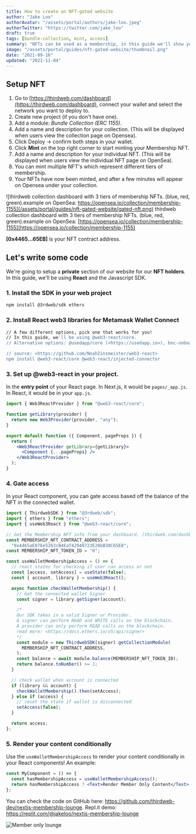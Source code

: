 ```yaml
---
title: How to create an NFT-gated website
author: "Jake Loo"
authorAvatar: "/assets/portal/authors/jake-loo.jpeg"
authorTwitter: "https://twitter.com/jake_loo"
draft: true
tags: [bundle-collection, mint, access]
summary: "NFTs can be used as a membership, in this guide we'll show you how to setup a website that restricts content based on owning one."
image: "/assets/portal/guides/nft-gated-website/thumbnail.png"
date: "2021-09-16"
updated: "2021-11-04"
---
```


## Setup NFT

1. Go to [https://thirdweb.com/dashboard](https://thirdweb.com/dashboard), connect your wallet and select the network you want to deploy to.
2. Create new project (if you don't have one).
3. Add a module: _Bundle Collection (ERC 1155)_.
4. Add a name and description for your collection. (This will be displayed when users view the collection page on Opensea).
5. Click Deploy → confirm both steps in your wallet.
6. Click **Mint** on the top right corner to start minting your Membership NFT.
7. Add a name and description for your individual NFT. (This will be displayed when users view the individual NFT page on OpenSea).
8. You can mint multiple NFT's which represent different tiers of membership.
9. Your NFTs have now been minted, and after a few minutes will appear on Opensea under your collection.

![thirdweb collection dashboard with 3 tiers of membership NFTs. (blue, red, green).example on OpenSea: https://opensea.io/collection/membership-1155](/assets/portal/guides/nft-gated-website/gated-nft.png)
thirdweb collection dashboard with 3 tiers of membership NFTs. (blue, red, green).example on OpenSea: [https://opensea.io/collection/membership-1155](https://opensea.io/collection/membership-1155)

**[0x4465...65EB]** is your NFT contract address.

## Let's write some code

We're going to setup a **private** section of our website for our **NFT holders**. In this guide, we'll be using **React** and the Javascript SDK.

### 1. Install the SDK in your web project

```bash
npm install @3rdweb/sdk ethers
```

### 2. Install React web3 libraries for Metamask Wallet Connect

```bash
// A few different options, pick one that works for you!
// In this guide, we'll be using @web3-react/core.
// Alternative options: @usedapp/core (<https://usedapp.io>), bnc-onboard (<https://docs.blocknative.com/onboard>), and more.

// source: <https://github.com/NoahZinsmeister/web3-react>
npm install @web3-react/core @web3-react/injected-connector
```

### 3. Set up @web3-react in your project.

In the **entry point** of your React page. In Next.js, it would be `pages/_app.js`. In React, it would be in your `app.js`.

```jsx
import { Web3ReactProvider } from "@web3-react/core";

function getLibrary(provider) {
  return new Web3Provider(provider, "any");
}

export default function ({ Component, pageProps }) {
  return (
    <Web3ReactProvider getLibrary={getLibrary}>
      <Component {...pageProps} />
    </Web3ReactProvider>
  );
}
```

### 4. Gate access

In your React component, you can gate access based off the balance of the NFT in the connected wallet.

```jsx
import { ThirdwebSDK } from "@3rdweb/sdk";
import { ethers } from "ethers";
import { useWeb3React } from "@web3-react/core";

// Get the Membership NFT info from your dashboard. (thirdweb.com/dashboard)
const MEMBERSHIP_NFT_CONTRACT_ADDRESS =
  "0x4465aE876e5263cB4Eaf42948723E28bB30C65E8";
const MEMBERSHIP_NFT_TOKEN_ID = "0";

const useWalletMembershipAccess = () => {
  // react states for checking if user can access or not
  const [access, setAccess] = useState(false);
  const { account, library } = useWeb3React();

  async function checkWalletMembership() {
    // Get the connected wallet Signer
    const signer = library.getSigner(account);

    /* 
    Our SDK takes in a valid Signer or Provider. 
    A signer can perform READ and WRITE calls on the blockchain.
    A provider can only perform READ calls on the blockchain.	  
    read more: <https://docs.ethers.io/v5/api/signer>
    */
    const module = new ThirdwebSDK(signer).getCollectionModule(
      MEMBERSHIP_NFT_CONTRACT_ADDRESS,
    );
    const balance = await module.balance(MEMBERSHIP_NFT_TOKEN_ID);
    return balance.toNumber() >= 1;
  }

  // check wallet when account is connected
  if (library && account) {
    checkWalletMembership().then(setAccess);
  } else if (access) {
    // reset the state if wallet is disconnected
    setAccess(false);
  }

  return access;
};
```

### 5. Render your content conditionally

Use the `useWalletMembershipAccess` to render your content conditionally in your React components! An example:

```jsx
const MyComponent = () => {
  const hasMembershipAccess = useWalletMembershipAccess();
  return hasMembershipAccess ? <Text>Render Member Only Content</Text> : null;
};
```

You can check the code on GitHub here: https://github.com/thirdweb-dev/nextjs-membership-lounge.
Repl.it demo: https://replit.com/@jakeloo/nextjs-membership-lounge

![Member only lounge](/assets/portal/guides/nft-gated-website/member-only-lounge.png)
